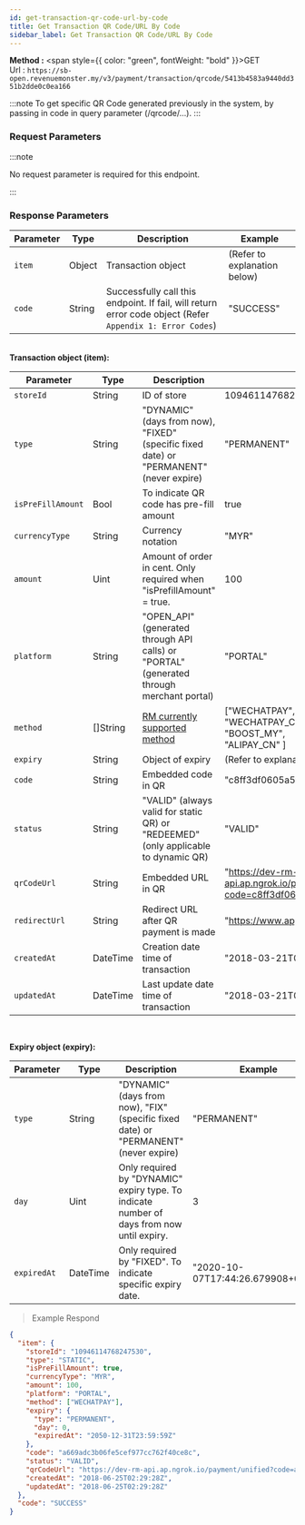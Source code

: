 ```yaml
---
id: get-transaction-qr-code-url-by-code
title: Get Transaction QR Code/URL By Code
sidebar_label: Get Transaction QR Code/URL By Code
---
```



**Method :** <span style={{ color: "green", fontWeight: "bold" }}>GET</span><br/>
Url : `https://sb-open.revenuemonster.my/v3/payment/transaction/qrcode/5413b4583a9440dd351b2dde0c0ea166`

:::note
To get specific QR Code generated previously in the system, by passing in code in query parameter (/qrcode/...).
:::

### Request Parameters

:::note

No request parameter is required for this endpoint.

:::

### Response Parameters

| Parameter | Type   | Description                                                                                               | Example                      |
| --------- | ------ | --------------------------------------------------------------------------------------------------------- | ---------------------------- |
| `item`    | Object | Transaction object                                                                                        | (Refer to explanation below) |
| `code`    | String | Successfully call this endpoint. If fail, will return error code object (Refer `Appendix 1: Error Codes`) | "SUCCESS"                    |

<br />
<strong>Transaction object (item):</strong>

| Parameter         | Type     | Description                                                                              | Example                                                                                          |
| ----------------- | -------- | ---------------------------------------------------------------------------------------- | ------------------------------------------------------------------------------------------------ |
| `storeId`         | String   | ID of store                                                                              | 10946114768247530                                                                                |
| `type`            | String   | "DYNAMIC" (days from now), "FIXED" (specific fixed date) or "PERMANENT" (never expire)   | "PERMANENT"                                                                                      |
| `isPreFillAmount` | Bool     | To indicate QR code has pre-fill amount                                                  | true                                                                                             |
| `currencyType`    | String   | Currency notation                                                                        | "MYR"                                                                                            |
| `amount`          | Uint     | Amount of order in cent. Only required when "isPrefillAmount" = true.                    | 100                                                                                              |
| `platform`        | String   | "OPEN_API" (generated through API calls) or "PORTAL" (generated through merchant portal) | "PORTAL"                                                                                         |
| `method`          | []String | [RM currently supported method](../.././method/transaction-qr)                                         | ["WECHATPAY","WECHATPAY_MY", <br/> "WECHATPAY_CN","PRESTO_MY",<br/>"BOOST_MY",<br/>"ALIPAY_CN" ] |
| `expiry`          | String   | Object of expiry                                                                         | (Refer to explanation above)                                                                     |
| `code`            | String   | Embedded code in QR                                                                      | "c8ff3df0605a5f20cd6476661072eade"                                                               |
| `status`          | String   | "VALID" (always valid for static QR) or "REDEEMED" (only applicable to dynamic QR)       | "VALID"                                                                                          |
| `qrCodeUrl`       | String   | Embedded URL in QR                                                                       | "https://dev-rm-api.ap.ngrok.io/payment/unified?code=c8ff3df0605a5f20cd6476661072eade"           |
| `redirectUrl`     | String   | Redirect URL after QR payment is made                                                    | "https://www.apple.com/my/iphone/"                                                               |
| `createdAt`       | DateTime | Creation date time of transaction                                                        | "2018-03-21T06:41:22Z"                                                                           |
| `updatedAt`       | DateTime | Last update date time of transaction                                                     | "2018-03-21T06:41:22Z"                                                                           |

<br />

<strong>Expiry object (expiry):</strong>

| Parameter   | Type     | Description                                                                               | Example                            |
| ----------- | -------- | ----------------------------------------------------------------------------------------- | ---------------------------------- |
| `type`      | String   | "DYNAMIC" (days from now), "FIX" (specific fixed date) or "PERMANENT" (never expire)      | "PERMANENT"                        |
| `day`       | Uint     | Only required by "DYNAMIC" expiry type. To indicate number of days from now until expiry. | 3                                  |
| `expiredAt` | DateTime | Only required by "FIXED". To indicate specific expiry date.                               | "2020-10-07T17:44:26.679908+08:00" |

> Example Respond

```json
{
  "item": {
    "storeId": "10946114768247530",
    "type": "STATIC",
    "isPreFillAmount": true,
    "currencyType": "MYR",
    "amount": 100,
    "platform": "PORTAL",
    "method": ["WECHATPAY"],
    "expiry": {
      "type": "PERMANENT",
      "day": 0,
      "expiredAt": "2050-12-31T23:59:59Z"
    },
    "code": "a669adc3b06fe5cef977cc762f40ce8c",
    "status": "VALID",
    "qrCodeUrl": "https://dev-rm-api.ap.ngrok.io/payment/unified?code=a669adc3b06fe5cef977cc762f40ce8c",
    "createdAt": "2018-06-25T02:29:28Z",
    "updatedAt": "2018-06-25T02:29:28Z"
  },
  "code": "SUCCESS"
}
```

